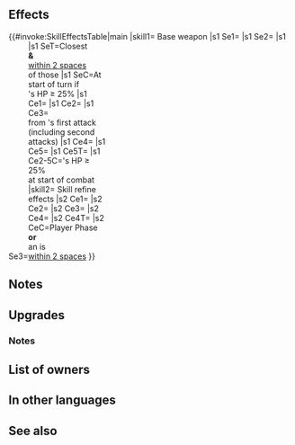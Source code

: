 {{Weapon Infobox
|tagid=SID_狼騎士団の弓
|intID=4842
|userVersion1=Bow
|userVersion2=Arrow
|exclusive=1
|weaponType=Bow
|cost=400
|might=14
|range=2
|effectiveness=Flying
|effect=Effective against flying foes.<br><br>At start of turn, if unit's HP ≥ 25%, inflicts Spd/Def-7,【Discord】, and a penalty that neutralizes non-Special "if foe would reduce unit's HP to 0, unit survives with 1 HP" effects on closest foes and foes within 2 spaces of those foes through their next actions.<br><br>At start of combat, if unit's HP ≥ 25%, grants Atk/Spd/Def/Res+5 to unit, reduces damage from foe's first attack by 7 ("first attack" normally means only the first strike; for effects that grant "unit attacks twice," it means the first and second strikes), and neutralizes effects that guarantee foe's follow-up attacks and effects that prevent unit's follow-up attacks during combat.<br><br>【Discord】<br>Inflicts Atk/Spd/Def/Res-X on unit during combat (X = 2 + number of allies within 2 spaces of unit; max 5) through its next action.
|required=-
|refinePaths=default
|refineSP=400
|refineMedals=500
|refineDews=200
|effectSkill1=If unit initiates combat or is within 2 spaces of an ally, grants Atk/Spd/Def/Res+5 to unit, neutralizes foe's bonuses to Spd/Def, deals damage = 20% of unit's Spd (excluding area- of-effect Specials), and grants Special cooldown charge +1 to unit per attack during combat (only highest value applied; does not stack).
|properties=
}}
==Effects==
{{#invoke:SkillEffectsTable|main
|skill1={{SCi|weapon}} Base weapon
|s1 Se1={{Eft|Penalties|Spd/Def|7}}
|s1 Se2={{SEt|Discord}}
|s1 Se3=<span style="width:10em;display:inline-block"/>{{SEt|Neutralizes non-Special "unit survives with 1 HP" effects}}
|s1 SeT=Closest {{Tgt|Foes}}<br>'''&''' {{Tgt|Foes}}<br>[[within 2 spaces]]<br>of those {{Tgt|Foes}}
|s1 SeC=At start of turn if<br>{{Tgt|Unit}}'s HP ≥ 25%
|s1 Ce1={{Eft|Effectiveness|{{Mt|Flying}}}}
|s1 Ce2={{Eft|Temporary buffs|Atk/Spd/Def/Res|5}}
|s1 Ce3={{Eft|Damage Reduction|7}}<br>from {{Tgt|Foe}}'s first attack<br>(including second attacks)
|s1 Ce4={{Eft|Neutralize Prevent Follow-Ups}}
|s1 Ce5={{Eft|Neutralize Guaranteed Follow-Ups}}
|s1 Ce5T={{Tgt|Foe}}
|s1 Ce2-5C={{Tgt|Unit}}'s HP ≥ 25%<br>at start of combat
|skill2={{Si|Howling Bow|refine=Skill1}} Skill refine effects
|s2 Ce1={{Eft|Temporary buffs|Atk/Spd/Def/Res|5}}
|s2 Ce2={{Eft|Damage Boost|20% of {{Tgt|Unit}}'s Spd}}
|s2 Ce3={{Eft|Accelerate Charge}}
|s2 Ce4={{Eft|Neutralize Bonuses|Spd/Def}}
|s2 Ce4T={{Tgt|Foe}}
|s2 CeC=Player Phase '''or'''<br>an {{Tgt|Ally}} is<br>[[within 2 spaces]]
}}

==Notes==
{{Effective damage bonus|flying}}
{{Penalties}}
{{Discord}}
{{Neutralizes non-Special "unit survives with 1 HP" effects}}
{{Temporary buffs}}
{{FlatDamageReduction|7}}
{{Follow-up effect neutralization}}
==Upgrades==
{{Weapon Upgrade List}}
===Notes===
{{Bonus neutralization|name={{St|Howling Bow|refine=Skill1}}}}
{{DamageBoost|name={{St|Howling Bow|refine=Skill1}}}}
{{CooldownChargePlus|name={{St|Howling Bow|refine=Skill1}}}}
==List of owners==
{{Skill Hero List}}
==In other languages==
{{OtherLanguages
|japanese=
|german=
|spanishEU=
|spanishLA=
|french=
|italian=
|chineseTW=
|portuguese=
}}
==See also==
{{See also skills|cond=Description LIKE '%neutralizes non-Special "if foe would reduce%' AND Exclusive='1'}}
{{Weapons Navbox}}